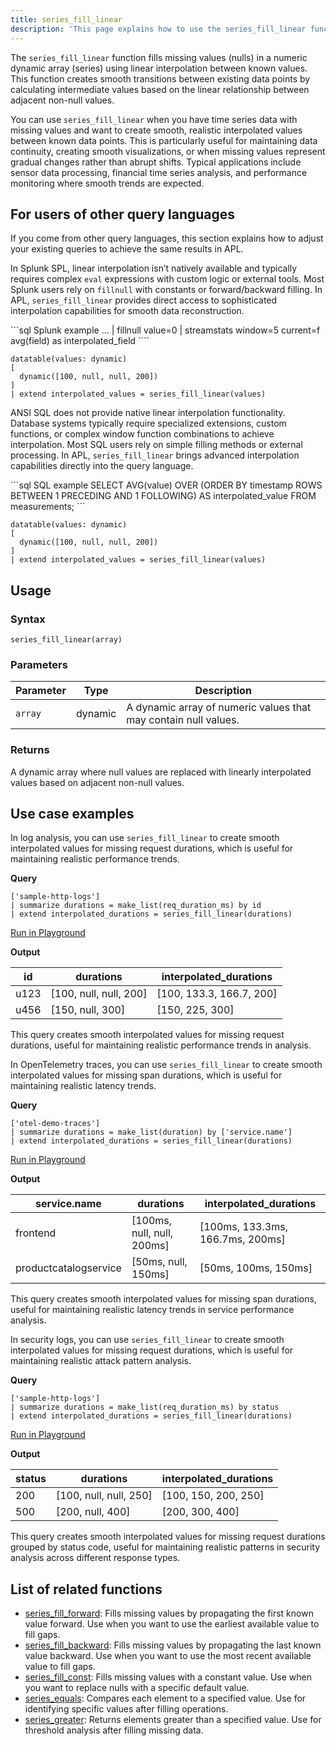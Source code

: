 ```yaml
---
title: series_fill_linear
description: 'This page explains how to use the series_fill_linear function in APL.'
---
```


The `series_fill_linear` function fills missing values (nulls) in a numeric dynamic array (series) using linear interpolation between known values. This function creates smooth transitions between existing data points by calculating intermediate values based on the linear relationship between adjacent non-null values.

You can use `series_fill_linear` when you have time series data with missing values and want to create smooth, realistic interpolated values between known data points. This is particularly useful for maintaining data continuity, creating smooth visualizations, or when missing values represent gradual changes rather than abrupt shifts. Typical applications include sensor data processing, financial time series analysis, and performance monitoring where smooth trends are expected.

## For users of other query languages

If you come from other query languages, this section explains how to adjust your existing queries to achieve the same results in APL.

<AccordionGroup>
<Accordion title="Splunk SPL users">

In Splunk SPL, linear interpolation isn’t natively available and typically requires complex `eval` expressions with custom logic or external tools. Most Splunk users rely on `fillnull` with constants or forward/backward filling. In APL, `series_fill_linear` provides direct access to sophisticated interpolation capabilities for smooth data reconstruction.

<CodeGroup>
```sql Splunk example
... | fillnull value=0 | streamstats window=5 current=f avg(field) as interpolated_field
````

```kusto APL equivalent
datatable(values: dynamic)
[
  dynamic([100, null, null, 200])
]
| extend interpolated_values = series_fill_linear(values)
```

</CodeGroup>

</Accordion>
<Accordion title="ANSI SQL users">

ANSI SQL does not provide native linear interpolation functionality. Database systems typically require specialized extensions, custom functions, or complex window function combinations to achieve interpolation. Most SQL users rely on simple filling methods or external processing. In APL, `series_fill_linear` brings advanced interpolation capabilities directly into the query language.

<CodeGroup>
```sql SQL example
SELECT AVG(value) OVER (ORDER BY timestamp ROWS BETWEEN 1 PRECEDING AND 1 FOLLOWING) AS interpolated_value
FROM measurements;
```

```kusto APL equivalent
datatable(values: dynamic)
[
  dynamic([100, null, null, 200])
]
| extend interpolated_values = series_fill_linear(values)
```

</CodeGroup>

</Accordion>
</AccordionGroup>

## Usage

### Syntax

```kusto
series_fill_linear(array)
```

### Parameters

| Parameter | Type    | Description                        |
| --------- | ------- | ---------------------------------- |
| `array`   | dynamic | A dynamic array of numeric values that may contain null values. |

### Returns

A dynamic array where null values are replaced with linearly interpolated values based on adjacent non-null values.

## Use case examples

<Tabs>
<Tab title="Log analysis">

In log analysis, you can use `series_fill_linear` to create smooth interpolated values for missing request durations, which is useful for maintaining realistic performance trends.

**Query**

```kusto
['sample-http-logs']
| summarize durations = make_list(req_duration_ms) by id
| extend interpolated_durations = series_fill_linear(durations)
```

[Run in Playground](https://play.axiom.co/axiom-play-qf1k/query?initForm=%7B%22apl%22%3A%22%5B'sample-http-logs'%5D%20%7C%20summarize%20durations%20%3D%20make_list(req_duration_ms)%20by%20id%20%7C%20extend%20interpolated_durations%20%3D%20series_fill_linear(durations)%22%7D)

**Output**

| id   | durations           | interpolated_durations    |
| ---- | ------------------- | ------------------------- |
| u123 | [100, null, null, 200] | [100, 133.3, 166.7, 200] |
| u456 | [150, null, 300]     | [150, 225, 300]          |

This query creates smooth interpolated values for missing request durations, useful for maintaining realistic performance trends in analysis.

</Tab>
<Tab title="OpenTelemetry traces">

In OpenTelemetry traces, you can use `series_fill_linear` to create smooth interpolated values for missing span durations, which is useful for maintaining realistic latency trends.

**Query**

```kusto
['otel-demo-traces']
| summarize durations = make_list(duration) by ['service.name']
| extend interpolated_durations = series_fill_linear(durations)
```

[Run in Playground](https://play.axiom.co/axiom-play-qf1k/query?initForm=%7B%22apl%22%3A%22%5B'otel-demo-traces'%5D%20%7C%20summarize%20durations%20%3D%20make_list(duration)%20by%20%5B'service.name'%5D%20%7C%20extend%20interpolated_durations%20%3D%20series_fill_linear(durations)%22%7D)

**Output**

| service.name          | durations                | interpolated_durations         |
| --------------------- | ------------------------ | ------------------------------ |
| frontend              | [100ms, null, null, 200ms] | [100ms, 133.3ms, 166.7ms, 200ms] |
| productcatalogservice | [50ms, null, 150ms]        | [50ms, 100ms, 150ms]           |

This query creates smooth interpolated values for missing span durations, useful for maintaining realistic latency trends in service performance analysis.

</Tab>
<Tab title="Security logs">

In security logs, you can use `series_fill_linear` to create smooth interpolated values for missing request durations, which is useful for maintaining realistic attack pattern analysis.

**Query**

```kusto
['sample-http-logs']
| summarize durations = make_list(req_duration_ms) by status
| extend interpolated_durations = series_fill_linear(durations)
```

[Run in Playground](https://play.axiom.co/axiom-play-qf1k/query?initForm=%7B%22apl%22%3A%22%5B'sample-http-logs'%5D%20%7C%20summarize%20durations%20%3D%20make_list(req_duration_ms)%20by%20status%20%7C%20extend%20interpolated_durations%20%3D%20series_fill_linear(durations)%22%7D)

**Output**

| status | durations           | interpolated_durations    |
| ------ | ------------------- | ------------------------- |
| 200    | [100, null, null, 250] | [100, 150, 200, 250] |
| 500    | [200, null, 400]     | [200, 300, 400]         |

This query creates smooth interpolated values for missing request durations grouped by status code, useful for maintaining realistic patterns in security analysis across different response types.

</Tab>
</Tabs>

## List of related functions

- [series_fill_forward](/apl/scalar-functions/time-series/series-fill-forward): Fills missing values by propagating the first known value forward. Use when you want to use the earliest available value to fill gaps.
- [series_fill_backward](/apl/scalar-functions/time-series/series-fill-backward): Fills missing values by propagating the last known value backward. Use when you want to use the most recent available value to fill gaps.
- [series_fill_const](/apl/scalar-functions/time-series/series-fill-const): Fills missing values with a constant value. Use when you want to replace nulls with a specific default value.
- [series_equals](/apl/scalar-functions/time-series/series-equals): Compares each element to a specified value. Use for identifying specific values after filling operations.
- [series_greater](/apl/scalar-functions/time-series/series-greater): Returns elements greater than a specified value. Use for threshold analysis after filling missing data.
